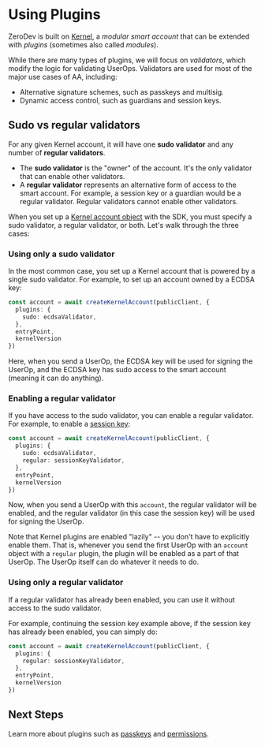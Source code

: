# Using Plugins

ZeroDev is built on [Kernel](https://github.com/zerodevapp/kernel), a *modular smart account* that can be extended with *plugins* (sometimes also called *modules*).

While there are many types of plugins, we will focus on *validators*, which modify the logic for validating UserOps.  Validators are used for most of the major use cases of AA, including:

- Alternative signature schemes, such as passkeys and multisig.
- Dynamic access control, such as guardians and session keys.

## Sudo vs regular validators

For any given Kernel account, it will have one **sudo validator** and any number of **regular validators**.

- The **sudo validator** is the "owner" of the account.  It's the only validator that can enable other validators.
- A **regular validator** represents an alternative form of access to the smart account.  For example, a session key or a guardian would be a regular validator.  Regular validators cannot enable other validators.

When you set up a [Kernel account object](/sdk/core-api/create-account#create-a-kernel-account) with the SDK, you must specify a sudo validator, a regular validator, or both.  Let's walk through the three cases:

### Using only a sudo validator

In the most common case, you set up a Kernel account that is powered by a single sudo validator.  For example, to set up an account owned by a ECDSA key:

```ts
const account = await createKernelAccount(publicClient, {
  plugins: {
    sudo: ecdsaValidator,
  },
  entryPoint,
  kernelVersion
})
```

Here, when you send a UserOp, the ECDSA key will be used for signing the UserOp, and the ECDSA key has sudo access to the smart account (meaning it can do anything).

### Enabling a regular validator

If you have access to the sudo validator, you can enable a regular validator.  For example, to enable a [session key](/sdk/advanced/session-keys):

```ts
const account = await createKernelAccount(publicClient, {
  plugins: {
    sudo: ecdsaValidator,
    regular: sessionKeyValidator,
  },
  entryPoint,
  kernelVersion
})
```

Now, when you send a UserOp with this `account`, the regular validator will be enabled,  and the regular validator (in this case the session key) will be used for signing the UserOp.

Note that Kernel plugins are enabled "lazily" -- you don't have to explicitly enable them.  That is, whenever you send the first UserOp with an `account` object with a `regular` plugin, the plugin will be enabled as a part of that UserOp.  The UserOp itself can do whatever it needs to do.

### Using only a regular validator

If a regular validator has already been enabled, you can use it without access to the sudo validator.

For example, continuing the session key example above, if the session key has already been enabled, you can simply do:

```ts
const account = await createKernelAccount(publicClient, {
  plugins: {
    regular: sessionKeyValidator,
  },
  entryPoint,
  kernelVersion
})
```

## Next Steps

Learn more about plugins such as [passkeys](/sdk/advanced/passkeys) and [permissions](/sdk/permissions/intro).
